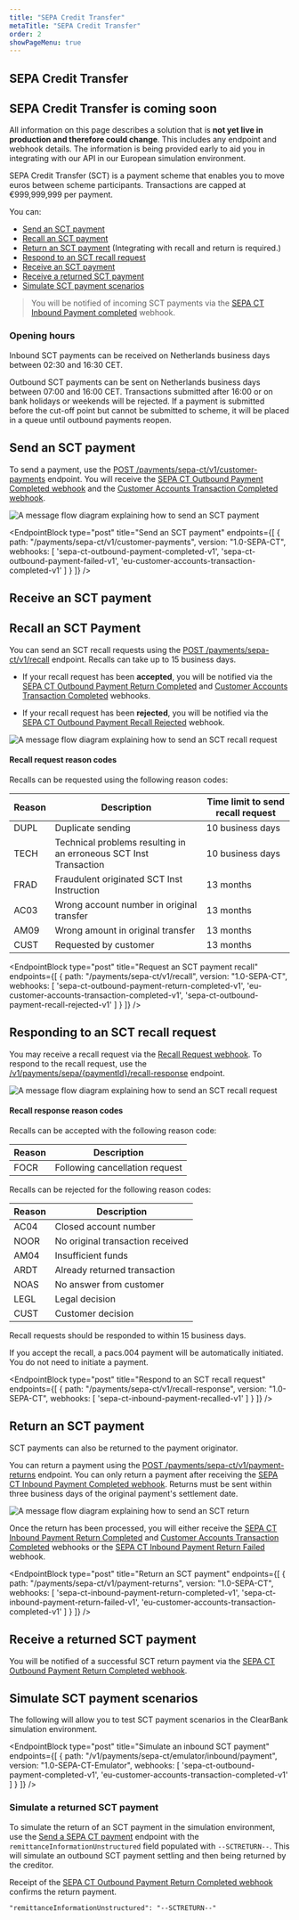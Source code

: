 ```yaml
---
title: "SEPA Credit Transfer"
metaTitle: "SEPA Credit Transfer"
order: 2
showPageMenu: true
---
```



## SEPA Credit Transfer

<Callout colour="green">
<h2>SEPA Credit Transfer is coming soon</h2>
<p>All information on this page describes a solution that is <strong>not yet live in production and therefore could change</strong>. This includes any endpoint and webhook details. The information is being provided early to aid you in integrating with our API in our European simulation environment.</p>
</Callout>

SEPA Credit Transfer (SCT) is a payment scheme that enables you to move euros between scheme participants. Transactions are capped at €999,999,999 per payment.

You can:
- [Send an SCT payment](#sending-an-sct-payment)
- [Recall an SCT payment](#recall-an-sct-payment)
- [Return an SCT payment](#return-an-sct-payment) (Integrating with recall and return is required.)
- [Respond to an SCT recall request](#respond-to-an-sct-recall-request)
- [Receive an SCT payment](#receive-an-sct-payment)
- [Receive a returned SCT payment](#receive-a-returned-sct-payment)
- [Simulate SCT payment scenarios](#simulate-sct-payment-scenarios)
> You will be notified of incoming SCT payments via the [SEPA CT Inbound Payment completed](#sepa-ct-inbound-payment-completed-webhook) webhook.

### Opening hours

Inbound SCT payments can be received on Netherlands business days between 02:30 and 16:30 CET.

Outbound SCT payments can be sent on Netherlands business days between 07:00 and 16:00 CET. Transactions submitted after 16:00 or on bank holidays or weekends will be rejected. If a payment is submitted before the cut-off point but cannot be submitted to scheme, it will be placed in a queue until outbound payments reopen.

## Send an SCT payment

To send a payment, use the [POST /payments/sepa-ct/v1/customer-payments](#send-a-sepa-ct-payment) endpoint. You will receive the [SEPA CT Outbound Payment Completed webhook](#sepa-ct-outbound-payment-completed-webhook) and the [Customer Accounts Transaction Completed webhook](#customer-accounts-transaction-completed-webhook).

![A message flow diagram explaining how to send an SCT payment](/assets/images/sepa-ct-send-payment.svg)

<EndpointBlock
  type="post"
  title="Send an SCT payment"
  endpoints={[
    {
      path: "/payments/sepa-ct/v1/customer-payments",
      version: "1.0-SEPA-CT",
      webhooks: [
        'sepa-ct-outbound-payment-completed-v1',
        'sepa-ct-outbound-payment-failed-v1',
        'eu-customer-accounts-transaction-completed-v1'
      ]
    }
  ]}
/>

<WebhookPlaceholder render='sepa-ct-outbound-payment-completed-v1' />
<WebhookPlaceholder render='sepa-ct-outbound-payment-failed-v1' />
<WebhookPlaceholder render='eu-customer-accounts-transaction-completed-v1' />

## Receive an SCT payment
<WebhookPlaceholder render='sepa-ct-inbound-payment-completed-v1' />

## Recall an SCT Payment

You can send an SCT recall requests using the [POST /payments/sepa-ct/v1/recall](#request-a-sepa-ct-payment-recall) endpoint. Recalls can take up to 15 business days.

* If your recall request has been **accepted**, you will be notified via the [SEPA CT Outbound Payment Return Completed](#sepa-ct-outbound-payment-return-completed-webhook) and [Customer Accounts Transaction Completed](#customer-accounts-transaction-completed-webhook) webhooks.

* If your recall request has been **rejected**, you will be notified via the [SEPA CT Outbound Payment Recall Rejected](#sepa-ct-outbound-payment-recall-rejected-webhook) webhook.

![A message flow diagram explaining how to send an SCT recall request](/assets/images/sepa-ct-recall-request.svg)

#### Recall request reason codes

Recalls can be requested using the following reason codes:

| Reason | Description                                                           | Time limit to send recall request |
| ------ | --------------------------------------------------------------------- | --------------------------------- |
| DUPL   | Duplicate sending                                                     | 10 business days                  |
| TECH   | Technical problems resulting in an erroneous SCT Inst Transaction | 10 business days                  |
| FRAD   | Fraudulent originated SCT Inst Instruction                        | 13 months                         |
| AC03   | Wrong account number in original transfer                             | 13 months                         |
| AM09   | Wrong amount in original transfer                                     | 13 months                         |
| CUST   | Requested by customer                                                 | 13 months                         |

<EndpointBlock
  type="post"
  title="Request an SCT payment recall"
  endpoints={[
    {
      path: "/payments/sepa-ct/v1/recall",
      version: "1.0-SEPA-CT",
      webhooks: [
        'sepa-ct-outbound-payment-return-completed-v1',
        'eu-customer-accounts-transaction-completed-v1',
        'sepa-ct-outbound-payment-recall-rejected-v1'
      ]
    }
  ]}
/>

<WebhookPlaceholder render='sepa-ct-outbound-payment-return-completed-v1' />
<WebhookPlaceholder render='sepa-ct-outbound-payment-recall-rejected-v1' />

## Responding to an SCT recall request

You may receive a recall request via the [Recall Request webhook](#respond-to-sepa-ct-recall-request). To respond to the recall request, use the [/v1/payments/sepa/{paymentId}/recall-response](#respond-to-a-sepa-ct-recall-request) endpoint.

![A message flow diagram explaining how to send an SCT recall request](/assets/images/sepa-ct-recall-response.svg)

#### Recall response reason codes

Recalls can be accepted with the following reason code:

| Reason | Description                    |
| ------ | ------------------------------ |
| FOCR   | Following cancellation request |

Recalls can be rejected for the following reason codes:

| Reason | Description                      |
| ------ | -------------------------------- |
| AC04   | Closed account number            |
| NOOR   | No original transaction received |
| AM04   | Insufficient funds               |
| ARDT   | Already returned transaction     |
| NOAS   | No answer from customer          |
| LEGL   | Legal decision                   |
| CUST   | Customer decision                |

Recall requests should be responded to within 15 business days.

<Callout colour="blue">
If you accept the recall, a pacs.004 payment will be automatically initiated.  You do not need to initiate a payment.
</Callout>

<WebhookPlaceholder render='sepa-ct-inbound-payment-recalled-v1' />

<EndpointBlock
  type="post"
  title="Respond to an SCT recall request"
  endpoints={[
    {
      path: "/payments/sepa-ct/v1/recall-response",
      version: "1.0-SEPA-CT",
      webhooks:
      [
        'sepa-ct-inbound-payment-recalled-v1'
      ]
    }
  ]}
/>

## Return an SCT payment

SCT payments can also be returned to the payment originator.

You can return a payment using the [POST /payments/sepa-ct/v1/payment-returns](#return-a-sepa-ct-payment) endpoint. You can only return a payment after receiving the [SEPA CT Inbound Payment Completed webhook](#sepa-ct-inbound-payment-completed-webhook). Returns must be sent within three business days of the original payment's settlement date.

![A message flow diagram explaining how to send an SCT return](/assets/images/sepa-ct-return.svg)

Once the return has been processed, you will either receive the [SEPA CT Inbound Payment Return Completed](#sepa-ct-inbound-payment-return-completed-webhook) and [Customer Accounts Transaction Completed](#customer-accounts-transaction-completed-webhook) webhooks or the [SEPA CT Inbound Payment Return Failed](#sepa-ct-inbound-payment-return-failed-webhook) webhook.

<EndpointBlock
  type="post"
  title="Return an SCT payment"
  endpoints={[
    {
      path: "/payments/sepa-ct/v1/payment-returns",
      version: "1.0-SEPA-CT",
      webhooks: [
        'sepa-ct-inbound-payment-return-completed-v1',
        'sepa-ct-inbound-payment-return-failed-v1',
        'eu-customer-accounts-transaction-completed-v1'
      ]
    }
  ]}
/>

<WebhookPlaceholder render='sepa-ct-inbound-payment-return-completed-v1' />
<WebhookPlaceholder render='sepa-ct-inbound-payment-return-failed-v1' />

## Receive a returned SCT payment

You will be notified of a successful SCT return payment via the [SEPA CT Outbound Payment Return Completed webhook](#sepa-ct-outbound-payment-return-completed-webhook).

<WebhookPlaceholder render='sepa-ct-outbound-payment-return-completed-v1' />

## Simulate SCT payment scenarios

The following will allow you to test SCT payment scenarios in the ClearBank simulation environment.

<EndpointBlock
  type="post"
  title="Simulate an inbound SCT payment"
  endpoints={[
    {
      path: "/v1/payments/sepa-ct/emulator/inbound/payment",
      version: "1.0-SEPA-CT-Emulator",
            webhooks: [
        'sepa-ct-outbound-payment-completed-v1',
        'eu-customer-accounts-transaction-completed-v1'
      ]
    }
  ]}
/>

### Simulate a returned SCT payment

To simulate the return of an SCT payment in the simulation environment, use the [Send a SEPA CT payment](#send-a-sepa-ct-payment) endpoint with the `remittanceInformationUnstructured` field populated with `--SCTRETURN--`. This will simulate an outbound SCT payment settling and then being returned by the creditor.

 Receipt of the [SEPA CT Outbound Payment Return Completed webhook](#sepa-ct-outbound-payment-return-completed-webhook) confirms the return payment.

```
"remittanceInformationUnstructured": "--SCTRETURN--"
```
